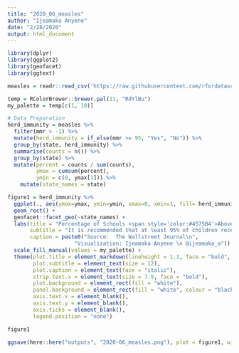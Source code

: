 ```yaml
---
title: "2020_06_measles"
author: "Ijeamaka Anyene"
date: "2/28/2020"
output: html_document
---
```


```r
library(dplyr)
library(ggplot2)
library(geofacet)
library(ggtext)
```


```r
measles = readr::read_csv('https://raw.githubusercontent.com/rfordatascience/tidytuesday/master/data/2020/2020-02-25/measles.csv')
```

```r
temp = RColorBrewer::brewer.pal(11, "RdYlBu")
my_palette = temp[c(1, 10)]
```

```r
# Data Preparation
herd_immunity = measles %>%
  filter(mmr > -1) %>%
  mutate(herd_immunity = if_else(mmr >= 95, "Yes", "No")) %>%
  group_by(state, herd_immunity) %>%
  summarise(counts = n()) %>%
  group_by(state) %>%
  mutate(percent = counts / sum(counts),
         ymax = cumsum(percent),
         ymin = c(0, ymax[1])) %>%
    mutate(state_names = state)
```

```r
figure1 = herd_immunity %>%
  ggplot(., aes(ymax=ymax, ymin=ymin, xmax=0, xmin=1, fill= herd_immunity)) +
  geom_rect() +
  geofacet::facet_geo(~state_names) +
  labs(title = "Percentage of Schools <span style='color:#4575B4'>Above</span> and <span style='color:#A50026'>Below</span> 95% MMR Vaccination Rate",
       subtitle = "It is recommended that at least 95% of children receive the MMR vaccine before 2 years of age. \nDue to state legislature allowing religious and personal exemptions, this goal is not reached in many states.",
       caption = paste0("Source:  The Wallstreet Journal\n",
                     "Visualization: Ijeamaka Anyene \n @ijeamaka_a")) +
  scale_fill_manual(values = my_palette) +
  theme(plot.title = element_markdown(lineheight = 1.1, face = "bold", size = 16),
        plot.subtitle = element_text(size = 12),
        plot.caption = element_text(face = "italic"),
        strip.text.x = element_text(size = 7.5, face = "bold"),
        plot.background = element_rect(fill = "white"),
        panel.background = element_rect(fill = "white", colour = "black"),
        axis.text.x = element_blank(),
        axis.text.y = element_blank(),
        axis.ticks = element_blank(),
        legend.position = "none")

figure1
```

```r
ggsave(here::here("outputs", "2020-06_measles.png"), plot = figure1, width = 10, height = 8)
```

